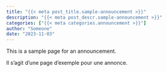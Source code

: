 ```yaml
---
title: "{{< meta post_title.sample-announcement >}}"
description: "{{< meta post_descr.sample-announcement >}}"
categories: ["{{< meta categories.announcement >}}"]
author: "Someone"
date: "2023-11-03"
---
```


:::{.content-visible when-profile="en"}

::: callout-note
This is a sample page for an announcement.
:::

:::

:::{.content-visible when-profile="fr"}

::: callout-note
Il s'agit d'une page d'exemple pour une annonce.
:::

:::
